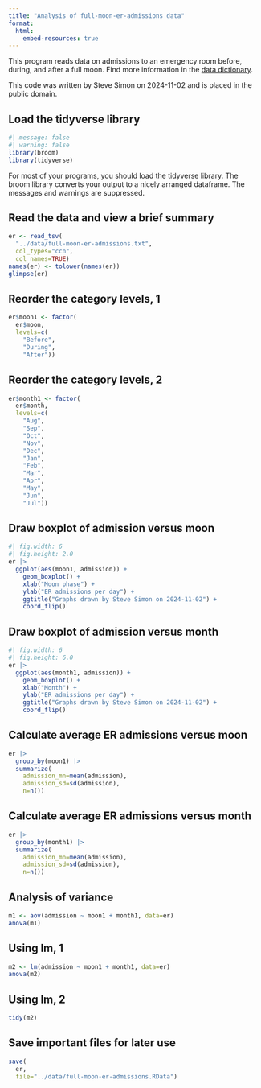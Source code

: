 ```yaml
---
title: "Analysis of full-moon-er-admissions data"
format: 
  html:
    embed-resources: true
---
```


This program reads data on admissions to an emergency room before, during, and after a full moon. Find more information in the [data dictionary][dd].

[dd]: https://github.com/pmean/data/blob/master/files/full-moon-er-admissions.yaml

This code was written by Steve Simon on 2024-11-02 and is placed in the public domain.

## Load the tidyverse library

```r
#| message: false
#| warning: false
library(broom)
library(tidyverse)
```

For most of your programs, you should load the tidyverse library. The broom library converts your output to a nicely arranged dataframe. The messages and warnings are suppressed.

## Read the data and view a brief summary

```r
er <- read_tsv(
  "../data/full-moon-er-admissions.txt",
  col_types="ccn",
  col_names=TRUE)
names(er) <- tolower(names(er))
glimpse(er)
```

## Reorder the category levels, 1

```r
er$moon1 <- factor(
  er$moon,
  levels=c(
    "Before",
    "During",
    "After"))
```

## Reorder the category levels, 2

```r
er$month1 <- factor(
  er$month,
  levels=c(
    "Aug",
    "Sep",
    "Oct",
    "Nov",
    "Dec",
    "Jan",
    "Feb",
    "Mar",
    "Apr",
    "May",
    "Jun",
    "Jul"))
```

## Draw boxplot of admission versus moon

```r
#| fig.width: 6
#| fig.height: 2.0
er |>
  ggplot(aes(moon1, admission)) +
    geom_boxplot() +
    xlab("Moon phase") +
    ylab("ER admissions per day") +
    ggtitle("Graphs drawn by Steve Simon on 2024-11-02") +
    coord_flip()
```

## Draw boxplot of admission versus month

```r
#| fig.width: 6
#| fig.height: 6.0
er |>
  ggplot(aes(month1, admission)) +
    geom_boxplot() +
    xlab("Month") +
    ylab("ER admissions per day") +
    ggtitle("Graphs drawn by Steve Simon on 2024-11-02") +
    coord_flip()
```

## Calculate average ER admissions versus moon

```r
er |>
  group_by(moon1) |>
  summarize(
    admission_mn=mean(admission),
    admission_sd=sd(admission),
    n=n())
```

## Calculate average ER admissions versus month

```r
er |>
  group_by(month1) |>
  summarize(
    admission_mn=mean(admission),
    admission_sd=sd(admission),
    n=n())
```

## Analysis of variance

```r
m1 <- aov(admission ~ moon1 + month1, data=er)
anova(m1)
```

## Using lm, 1

```r
m2 <- lm(admission ~ moon1 + month1, data=er)
anova(m2)
```

## Using lm, 2

```r
tidy(m2)
```

## Save important files for later use

```r
save(
  er,
  file="../data/full-moon-er-admissions.RData")
```